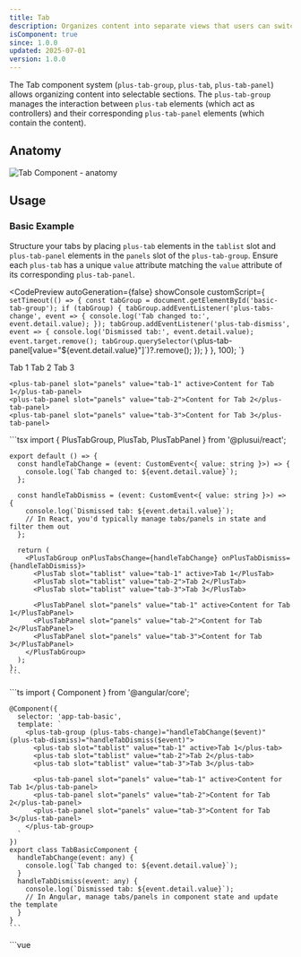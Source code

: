 ```yaml
---
title: Tab
description: Organizes content into separate views that users can switch between.
isComponent: true
since: 1.0.0
updated: 2025-07-01
version: 1.0.0
---
```




The Tab component system (`plus-tab-group`, `plus-tab`, `plus-tab-panel`) allows organizing content into selectable sections. The `plus-tab-group` manages the interaction between `plus-tab` elements (which act as controllers) and their corresponding `plus-tab-panel` elements (which contain the content).

## Anatomy

<Image src={anatomy} alt="Tab Component - anatomy" />

## Usage

### Basic Example

Structure your tabs by placing `plus-tab` elements in the `tablist` slot and `plus-tab-panel` elements in the `panels` slot of the `plus-tab-group`. Ensure each `plus-tab` has a unique `value` attribute matching the `value` attribute of its corresponding `plus-tab-panel`.

<CodePreview 
  autoGeneration={false} 
  showConsole
  customScript={`
    setTimeout(() => {
      const tabGroup = document.getElementById('basic-tab-group');
      if (tabGroup) {
        tabGroup.addEventListener('plus-tabs-change', event => {
          console.log('Tab changed to:', event.detail.value);
        });
        tabGroup.addEventListener('plus-tab-dismiss', event => {
          console.log('Dismissed tab:', event.detail.value);
          event.target.remove();
          tabGroup.querySelector(\`plus-tab-panel[value="\${event.detail.value}"]\`)?.remove();
        });
      }
    }, 100);
  `}
>
  <plus-tab-group id="basic-tab-group">
    <plus-tab slot="tablist" value="tab-1" active>Tab 1</plus-tab>
    <plus-tab slot="tablist" value="tab-2">Tab 2</plus-tab>
    <plus-tab slot="tablist" value="tab-3">Tab 3</plus-tab>

    <plus-tab-panel slot="panels" value="tab-1" active>Content for Tab 1</plus-tab-panel>
    <plus-tab-panel slot="panels" value="tab-2">Content for Tab 2</plus-tab-panel>
    <plus-tab-panel slot="panels" value="tab-3">Content for Tab 3</plus-tab-panel>
  </plus-tab-group>

  <Fragment slot="react">
    ```tsx
    import { PlusTabGroup, PlusTab, PlusTabPanel } from '@plusui/react';

    export default () => {
      const handleTabChange = (event: CustomEvent<{ value: string }>) => {
        console.log(`Tab changed to: ${event.detail.value}`);
      };

      const handleTabDismiss = (event: CustomEvent<{ value: string }>) => {
        console.log(`Dismissed tab: ${event.detail.value}`);
        // In React, you'd typically manage tabs/panels in state and filter them out
      };

      return (
        <PlusTabGroup onPlusTabsChange={handleTabChange} onPlusTabDismiss={handleTabDismiss}>
          <PlusTab slot="tablist" value="tab-1" active>Tab 1</PlusTab>
          <PlusTab slot="tablist" value="tab-2">Tab 2</PlusTab>
          <PlusTab slot="tablist" value="tab-3">Tab 3</PlusTab>

          <PlusTabPanel slot="panels" value="tab-1" active>Content for Tab 1</PlusTabPanel>
          <PlusTabPanel slot="panels" value="tab-2">Content for Tab 2</PlusTabPanel>
          <PlusTabPanel slot="panels" value="tab-3">Content for Tab 3</PlusTabPanel>
        </PlusTabGroup>
      );
    };
    ```
  </Fragment>

  <Fragment slot="angular">
    ```ts
    import { Component } from '@angular/core';

    @Component({
      selector: 'app-tab-basic',
      template: `
        <plus-tab-group (plus-tabs-change)="handleTabChange($event)" (plus-tab-dismiss)="handleTabDismiss($event)">
          <plus-tab slot="tablist" value="tab-1" active>Tab 1</plus-tab>
          <plus-tab slot="tablist" value="tab-2">Tab 2</plus-tab>
          <plus-tab slot="tablist" value="tab-3">Tab 3</plus-tab>

          <plus-tab-panel slot="panels" value="tab-1" active>Content for Tab 1</plus-tab-panel>
          <plus-tab-panel slot="panels" value="tab-2">Content for Tab 2</plus-tab-panel>
          <plus-tab-panel slot="panels" value="tab-3">Content for Tab 3</plus-tab-panel>
        </plus-tab-group>
      `
    })
    export class TabBasicComponent {
      handleTabChange(event: any) {
        console.log(`Tab changed to: ${event.detail.value}`);
      }
      handleTabDismiss(event: any) {
        console.log(`Dismissed tab: ${event.detail.value}`);
        // In Angular, manage tabs/panels in component state and update the template
      }
    }
    ```
  </Fragment>

  <Fragment slot="vue">
    ```vue
    <template>
      <plus-tab-group @plus-tabs-change="handleTabChange" @plus-tab-dismiss="handleTabDismiss">
        <plus-tab slot="tablist" value="tab-1" active>Tab 1</plus-tab>
        <plus-tab slot="tablist" value="tab-2">Tab 2</plus-tab>
        <plus-tab slot="tablist" value="tab-3">Tab 3</plus-tab>

        <plus-tab-panel slot="panels" value="tab-1" active>Content for Tab 1</plus-tab-panel>
        <plus-tab-panel slot="panels" value="tab-2">Content for Tab 2</plus-tab-panel>
        <plus-tab-panel slot="panels" value="tab-3">Content for Tab 3</plus-tab-panel>
      </plus-tab-group>
    </template>

    <script setup>
    const handleTabChange = (event) => {
      console.log(`Tab changed to: ${event.detail.value}`);
    };
    const handleTabDismiss = (event) => {
      console.log(`Dismissed tab: ${event.detail.value}`);
      // In Vue, manage tabs/panels in component state (e.g., ref or reactive array) and filter them out
    };
    </script>
    ```
  </Fragment>

  <Fragment slot="svelte">
    ```svelte
    <script>
      function handleTabChange(event) {
        console.log(`Tab changed to: ${event.detail.value}`);
      }
      function handleTabDismiss(event) {
        console.log(`Dismissed tab: ${event.detail.value}`);
        // In Svelte, manage tabs/panels in component state and filter them out
      }
    </script>

    <plus-tab-group on:plus-tabs-change={handleTabChange} on:plus-tab-dismiss={handleTabDismiss}>
      <plus-tab slot="tablist" value="tab-1" active>Tab 1</plus-tab>
      <plus-tab slot="tablist" value="tab-2">Tab 2</plus-tab>
      <plus-tab slot="tablist" value="tab-3">Tab 3</plus-tab>

      <plus-tab-panel slot="panels" value="tab-1" active>Content for Tab 1</plus-tab-panel>
      <plus-tab-panel slot="panels" value="tab-2">Content for Tab 2</plus-tab-panel>
      <plus-tab-panel slot="panels" value="tab-3">Content for Tab 3</plus-tab-panel>
    </plus-tab-group>
    ```
  </Fragment>

  <Fragment slot="html">
    ```html
    <plus-tab-group id="basic-tab-group">
      <plus-tab slot="tablist" value="tab-1" active>Tab 1</plus-tab>
      <plus-tab slot="tablist" value="tab-2">Tab 2</plus-tab>
      <plus-tab slot="tablist" value="tab-3">Tab 3</plus-tab>

      <plus-tab-panel slot="panels" value="tab-1" active>Content for Tab 1</plus-tab-panel>
      <plus-tab-panel slot="panels" value="tab-2">Content for Tab 2</plus-tab-panel>
      <plus-tab-panel slot="panels" value="tab-3">Content for Tab 3</plus-tab-panel>
    </plus-tab-group>

    <script>
      const tabGroup = document.querySelector('plus-tab-group');
      tabGroup.addEventListener('plus-tabs-change', event => {
        console.log(`Tab changed to: ${event.detail.value}`);
      });
      tabGroup.addEventListener('plus-tab-dismiss', event => {
        console.log(`Dismissed tab: ${event.detail.value}`);
        event.target.remove();
        tabGroup.querySelector(`plus-tab-panel[value="${event.detail.value}"]`)?.remove();
      });
    </script>
    ```
  </Fragment>
</CodePreview>

### Size

Adjust the size of the tabs using the `size` prop on `plus-tab-group`.

<CodePreview autoGeneration={true}>
  <plus-tab-group size="sm">
    <plus-tab slot="tablist" value="s1" active>Small 1</plus-tab>
    <plus-tab slot="tablist" value="s2">Small 2</plus-tab>
    <plus-tab-panel slot="panels" value="s1" active>Small Content 1</plus-tab-panel>
    <plus-tab-panel slot="panels" value="s2">Small Content 2</plus-tab-panel>
  </plus-tab-group>
  <plus-tab-group size="md">
    <plus-tab slot="tablist" value="m1" active>Medium 1</plus-tab>
    <plus-tab slot="tablist" value="m2">Medium 2</plus-tab>
    <plus-tab-panel slot="panels" value="m1" active>Medium Content 1</plus-tab-panel>
    <plus-tab-panel slot="panels" value="m2">Medium Content 2</plus-tab-panel>
  </plus-tab-group>
  <plus-tab-group size="lg">
    <plus-tab slot="tablist" value="l1" active>Large 1</plus-tab>
    <plus-tab slot="tablist" value="l2">Large 2</plus-tab>
    <plus-tab-panel slot="panels" value="l1" active>Large Content 1</plus-tab-panel>
    <plus-tab-panel slot="panels" value="l2">Large Content 2</plus-tab-panel>
  </plus-tab-group>
</CodePreview>

### Alignment

Use the `alignment` prop on `plus-tab-group` to position the tabs (`start`, `center`, `end`).

<CodePreview autoGeneration={true}>
  <plus-tab-group alignment="start">
    <plus-tab slot="tablist" value="a1" active>Start 1</plus-tab>
    <plus-tab slot="tablist" value="a2">Start 2</plus-tab>
    <plus-tab-panel slot="panels" value="a1" active>Panel</plus-tab-panel>
    <plus-tab-panel slot="panels" value="a2">Panel</plus-tab-panel>
  </plus-tab-group>
  <plus-tab-group alignment="center">
    <plus-tab slot="tablist" value="b1" active>Center 1</plus-tab>
    <plus-tab slot="tablist" value="b2">Center 2</plus-tab>
    <plus-tab-panel slot="panels" value="b1" active>Panel</plus-tab-panel>
    <plus-tab-panel slot="panels" value="b2">Panel</plus-tab-panel>
  </plus-tab-group>
  <plus-tab-group alignment="end">
    <plus-tab slot="tablist" value="c1" active>End 1</plus-tab>
    <plus-tab slot="tablist" value="c2">End 2</plus-tab>
    <plus-tab-panel slot="panels" value="c1" active>Panel</plus-tab-panel>
    <plus-tab-panel slot="panels" value="c2">Panel</plus-tab-panel>
  </plus-tab-group>
</CodePreview>

### Vertical Orientation

Set the `orientation` prop to `vertical` on `plus-tab-group` to arrange tabs vertically.

<CodePreview autoGeneration={true}>
  <plus-tab-group orientation="vertical">
    <plus-tab slot="tablist" value="v1" active>Vertical 1</plus-tab>
    <plus-tab slot="tablist" value="v2">Vertical 2</plus-tab>
    <plus-tab slot="tablist" value="v3">Vertical 3</plus-tab>

    <plus-tab-panel slot="panels" value="v1" active>Content 1</plus-tab-panel>
    <plus-tab-panel slot="panels" value="v2">Content 2</plus-tab-panel>
    <plus-tab-panel slot="panels" value="v3">Content 3</plus-tab-panel>
  </plus-tab-group>
</CodePreview>

### Animated Indicator

Add the `animated` attribute to `plus-tab-group` for a sliding indicator effect. Works for both horizontal and vertical orientations.

<CodePreview autoGeneration={true}>
  <plus-tab-group animated>
    <plus-tab slot="tablist" value="a1" active>Animated Tab 1</plus-tab>
    <plus-tab slot="tablist" value="a2">Animated Tab 2</plus-tab>
    <plus-tab-panel slot="panels" value="a1" active>Content 1</plus-tab-panel>
    <plus-tab-panel slot="panels" value="a2">Content 2</plus-tab-panel>
  </plus-tab-group>

  <plus-tab-group orientation="vertical" animated>
    <plus-tab slot="tablist" value="v1" active>Vertical Animated 1</plus-tab>
    <plus-tab slot="tablist" value="v2">Vertical Animated 2</plus-tab>
    <plus-tab-panel slot="panels" value="v1" active>Content 1</plus-tab-panel>
    <plus-tab-panel slot="panels" value="v2">Content 2</plus-tab-panel>
  </plus-tab-group>
</CodePreview>

### Dismissible Tabs

Add the `dismissible` attribute to `plus-tab-group` to allow closing tabs. You need to handle the `plus-tab-dismiss` event to remove the tab and its corresponding panel.

<CodePreview 
  autoGeneration={false} 
  showConsole
  customScript={`
    setTimeout(() => {
      const dismissibleGroup = document.getElementById('dismissible-tabs');
      if (dismissibleGroup) {
        dismissibleGroup.addEventListener('plus-tab-dismiss', event => {
          const tabValue = event.detail.value;
          const tabToRemove = dismissibleGroup.querySelector(\`plus-tab[value="\${tabValue}"]\`);
          const panelToRemove = dismissibleGroup.querySelector(\`plus-tab-panel[value="\${tabValue}"]\`);

          if (tabToRemove) tabToRemove.remove();
          if (panelToRemove) panelToRemove.remove();

          console.log('Dismissed and removed tab:', tabValue);
        });
      }
    }, 200);
  `}
>
  <plus-tab-group dismissible id="dismissible-tabs">
    <plus-tab slot="tablist" value="d1" active>Dismissible 1</plus-tab>
    <plus-tab slot="tablist" value="d2">Dismissible 2</plus-tab>
    <plus-tab slot="tablist" value="d3">Dismissible 3</plus-tab>

    <plus-tab-panel slot="panels" value="d1" active>Content 1</plus-tab-panel>
    <plus-tab-panel slot="panels" value="d2">Content 2</plus-tab-panel>
    <plus-tab-panel slot="panels" value="d3">Content 3</plus-tab-panel>
  </plus-tab-group>

  <Fragment slot="react">
    ```tsx
    import { PlusTabGroup, PlusTab, PlusTabPanel } from '@plusui/react';
    import { useState } from 'react';

    export default () => {
      const initialTabs = [
        { value: 'd1', label: 'Dismissible 1', content: 'Content 1' },
        { value: 'd2', label: 'Dismissible 2', content: 'Content 2' },
        { value: 'd3', label: 'Dismissible 3', content: 'Content 3' },
      ];
      const [tabs, setTabs] = useState(initialTabs);
      const [activeTab, setActiveTab] = useState('d1');

      const handleDismiss = (event: CustomEvent<{ value: string }>) => {
        const valueToRemove = event.detail.value;
        setTabs(currentTabs => currentTabs.filter(tab => tab.value !== valueToRemove));
        console.log(`Dismissed tab: ${valueToRemove}`);
        if (activeTab === valueToRemove) {
          const remainingTabs = tabs.filter(tab => tab.value !== valueToRemove);
          if (remainingTabs.length > 0) {
            setActiveTab(remainingTabs[0].value);
          } else {
            setActiveTab(null);
          }
        }
      };

      const handleTabChange = (event: CustomEvent<{ value: string }>) => {
        setActiveTab(event.detail.value);
      };

      return (
        <PlusTabGroup dismissible onPlusTabDismiss={handleDismiss} onPlusTabsChange={handleTabChange}>
          {tabs.map(tab => (
            <PlusTab key={tab.value} slot="tablist" value={tab.value} active={activeTab === tab.value}>
              {tab.label}
            </PlusTab>
          ))}
          {tabs.map(tab => (
            <PlusTabPanel key={tab.value} slot="panels" value={tab.value} active={activeTab === tab.value}>
              {tab.content}
            </PlusTabPanel>
          ))}
        </PlusTabGroup>
      );
    };
    ```
  </Fragment>

  <Fragment slot="angular">
    ```ts
    import { Component } from '@angular/core';

    @Component({
      selector: 'app-dismissible-tabs',
      template: `
        <plus-tab-group dismissible (plus-tab-dismiss)="handleDismiss($event)" (plus-tabs-change)="handleTabChange($event)">
          <plus-tab *ngFor="let tab of tabs" slot="tablist" [value]="tab.value" [active]="activeTab === tab.value">
            {{ tab.label }}
          </plus-tab>
          <plus-tab-panel *ngFor="let tab of tabs" slot="panels" [value]="tab.value" [active]="activeTab === tab.value">
            {{ tab.content }}
          </plus-tab-panel>
        </plus-tab-group>
      `
    })
    export class DismissibleTabsComponent {
      tabs = [
        { value: 'd1', label: 'Dismissible 1', content: 'Content 1' },
        { value: 'd2', label: 'Dismissible 2', content: 'Content 2' },
        { value: 'd3', label: 'Dismissible 3', content: 'Content 3' },
      ];
      activeTab = 'd1';

      handleDismiss(event: any) {
        const valueToRemove = event.detail.value;
        this.tabs = this.tabs.filter(tab => tab.value !== valueToRemove);
        console.log(`Dismissed tab: ${valueToRemove}`);
        if (this.activeTab === valueToRemove && this.tabs.length > 0) {
          this.activeTab = this.tabs[0].value;
        }
      }

      handleTabChange(event: any) {
        this.activeTab = event.detail.value;
      }
    }
    ```
  </Fragment>

  <Fragment slot="vue">
    ```vue
    <template>
      <plus-tab-group dismissible @plus-tab-dismiss="handleDismiss" @plus-tabs-change="handleTabChange">
        <plus-tab v-for="tab in tabs" :key="tab.value" slot="tablist" :value="tab.value" :active="activeTab === tab.value">
          {{ tab.label }}
        </plus-tab>
        <plus-tab-panel v-for="tab in tabs" :key="tab.value" slot="panels" :value="tab.value" :active="activeTab === tab.value">
          {{ tab.content }}
        </plus-tab-panel>
      </plus-tab-group>
    </template>

    <script setup>
    import { ref } from 'vue';

    const initialTabs = [
      { value: 'd1', label: 'Dismissible 1', content: 'Content 1' },
      { value: 'd2', label: 'Dismissible 2', content: 'Content 2' },
      { value: 'd3', label: 'Dismissible 3', content: 'Content 3' },
    ];
    const tabs = ref(initialTabs);
    const activeTab = ref('d1');

    const handleDismiss = (event) => {
      const valueToRemove = event.detail.value;
      tabs.value = tabs.value.filter(tab => tab.value !== valueToRemove);
      console.log(`Dismissed tab: ${valueToRemove}`);
      if (activeTab.value === valueToRemove) {
        if (tabs.value.length > 0) {
          activeTab.value = tabs.value[0].value;
        } else {
          activeTab.value = null;
        }
      }
    };

    const handleTabChange = (event) => {
      activeTab.value = event.detail.value;
    };
    </script>
    ```
  </Fragment>

  <Fragment slot="svelte">
    ```svelte
    <script>
      let tabs = [
        { value: 'd1', label: 'Dismissible 1', content: 'Content 1' },
        { value: 'd2', label: 'Dismissible 2', content: 'Content 2' },
        { value: 'd3', label: 'Dismissible 3', content: 'Content 3' },
      ];
      let activeTab = 'd1';

      function handleDismiss(event) {
        const valueToRemove = event.detail.value;
        tabs = tabs.filter(tab => tab.value !== valueToRemove);
        console.log(`Dismissed tab: ${valueToRemove}`);
        if (activeTab === valueToRemove) {
          if (tabs.length > 0) {
            activeTab = tabs[0].value;
          } else {
            activeTab = null;
          }
        }
      }

      function handleTabChange(event) {
        activeTab = event.detail.value;
      }
    </script>

    <plus-tab-group dismissible on:plus-tab-dismiss={handleDismiss} on:plus-tabs-change={handleTabChange}>
      {#each tabs as tab (tab.value)}
        <plus-tab slot="tablist" value={tab.value} active={activeTab === tab.value}>
          {tab.label}
        </plus-tab>
      {/each}
      {#each tabs as tab (tab.value)}
        <plus-tab-panel slot="panels" value={tab.value} active={activeTab === tab.value}>
          {tab.content}
        </plus-tab-panel>
      {/each}
    </plus-tab-group>
    ```
  </Fragment>

  <Fragment slot="html">
    ```html
    <plus-tab-group dismissible id="dismissible-tabs">
      <plus-tab slot="tablist" value="d1" active>Dismissible 1</plus-tab>
      <plus-tab slot="tablist" value="d2">Dismissible 2</plus-tab>
      <plus-tab slot="tablist" value="d3">Dismissible 3</plus-tab>

      <plus-tab-panel slot="panels" value="d1" active>Content 1</plus-tab-panel>
      <plus-tab-panel slot="panels" value="d2">Content 2</plus-tab-panel>
      <plus-tab-panel slot="panels" value="d3">Content 3</plus-tab-panel>
    </plus-tab-group>

    <script>
      const dismissibleGroup = document.getElementById('dismissible-tabs');
      dismissibleGroup.addEventListener('plus-tab-dismiss', event => {
        const tabValue = event.detail.value;
        const tabToRemove = dismissibleGroup.querySelector(`plus-tab[value="${tabValue}"]`);
        const panelToRemove = dismissibleGroup.querySelector(`plus-tab-panel[value="${tabValue}"]`);

        if (tabToRemove) tabToRemove.remove();
        if (panelToRemove) panelToRemove.remove();

        console.log(`Dismissed and removed tab: ${tabValue}`);
      });
    </script>
    ```
  </Fragment>
</CodePreview>

### Disabled Tabs

Add the `disabled` attribute to a `plus-tab` to prevent its selection.

<CodePreview autoGeneration={true}>
  <plus-tab-group>
    <plus-tab slot="tablist" value="d1" active>Enabled</plus-tab>
    <plus-tab slot="tablist" value="d2" disabled>Disabled</plus-tab>
    <plus-tab slot="tablist" value="d3">Another Enabled</plus-tab>

    <plus-tab-panel slot="panels" value="d1" active>Content 1</plus-tab-panel>
    <plus-tab-panel slot="panels" value="d2">Content 2 (won't be shown via click)</plus-tab-panel>
    <plus-tab-panel slot="panels" value="d3">Content 3</plus-tab-panel>
  </plus-tab-group>
</CodePreview>

### Tabs with Icons

Use the `prefix-icon` or `suffix-icon` attributes on `plus-tab`, or place icons directly in the default slot.

<CodePreview autoGeneration={true}>
  <plus-tab-group>
    <plus-tab slot="tablist" value="home" prefix-icon="fas fa-home" active>Home</plus-tab>
    <plus-tab slot="tablist" value="cart" prefix-icon="fas fa-shopping-cart">Cart</plus-tab>
    <plus-tab slot="tablist" value="info" suffix-icon="fas fa-info-circle">Info</plus-tab>
    <plus-tab slot="tablist" value="contact">
        <i class="fa-solid fa-envelope"></i> Contact (Slot)
    </plus-tab>

    <plus-tab-panel slot="panels" value="home" active>Home Content</plus-tab-panel>
    <plus-tab-panel slot="panels" value="cart">Cart Content</plus-tab-panel>
    <plus-tab-panel slot="panels" value="info">Info Content</plus-tab-panel>
    <plus-tab-panel slot="panels" value="contact">Contact Content</plus-tab-panel>
  </plus-tab-group>
</CodePreview>

## Visual Sections

### Layout & Spacing

<Image src={layoutSpacing} alt="Tab Component - layout spacing" />

### Light & Dark Mode

<Image src={lightDarkMode} alt="Tab Component - light & dark mode" />

## Accessibility (a11y)

*   **Keyboard Behavior:**
    *   When focus is on a `plus-tab`:
        *   `ArrowLeft`/`ArrowUp`: Moves focus to the previous tab. Wraps around.
        *   `ArrowRight`/`ArrowDown`: Moves focus to the next tab. Wraps around.
        *   `Home`: Moves focus to the first tab.
        *   `End`: Moves focus to the last tab.
        *   `Enter` or `Space`: Activates the focused tab, displaying its associated panel.
*   **Screen Reader:**
    *   `plus-tab-group` uses `role="tablist"`.
    *   Each `plus-tab` uses `role="tab"`, with `aria-selected` indicating the active state and `aria-controls` pointing to the ID of its associated `plus-tab-panel`.
    *   Disabled tabs have `aria-disabled="true"`.
    *   Each `plus-tab-panel` uses `role="tabpanel"`, with `aria-labelledby` pointing to the ID of its controlling `plus-tab`.
*   **Required Developer Actions:**
    *   Ensure `plus-tab` elements have meaningful text content or accessible labels (`aria-label`).
    *   Link tabs and panels correctly using the `value` attribute on both `plus-tab` and `plus-tab-panel`.
    *   Assign unique IDs to `plus-tab` and `plus-tab-panel` if default ID generation needs overriding for `aria-controls` and `aria-labelledby`.

## API Reference

### plus-tab-group

#### Properties

| Name          | Type                             | Default        | Description                                                            | Required |
|---------------|----------------------------------|----------------|------------------------------------------------------------------------|----------|
| `size`        | `'sm' \| 'md' \| 'lg'`           | `'md'`         | Size of the tabs within the group.                                     | No       |
| `orientation` | `'horizontal' \| 'vertical'`     | `'horizontal'` | Displays tabs vertically or horizontally.                              | No       |
| `alignment`   | `'start' \| 'center' \| 'end'`   | `'start'`      | Horizontal alignment of the tabs within the tab list.                  | No       |
| `noScroll`    | `boolean`                        | `false`        | Disables the scroll buttons when tabs overflow the container width.    | No       |
| `animated`    | `boolean`                        | `false`        | Enables the animated (sliding) indicator.                              | No       |
| `dismissible` | `boolean`                        | `false`        | Allows tabs to be closed via a dismiss button. Requires event handling.| No       |

#### Events

| Name                   | Payload Type                     | Description                                                            |
|------------------------|----------------------------------|------------------------------------------------------------------------|
| `plus-tabs-change`     | `CustomEvent<{ value: string }>` | Fired when a tab panel is activated. `event.detail.value` is the panel's value. |
| `plus-tab-dismiss`     | `CustomEvent<{ value: string }>` | Fired when a dismissible tab is closed. `event.detail.value` is the tab's value.   |

#### Slots

| Name      | Description                                           |
|-----------|-------------------------------------------------------|
| `tablist` | Contains the `plus-tab` elements for navigation.       |
| `panels`  | Contains the `plus-tab-panel` elements for content.   |

#### Methods

| Name         | Parameters       | Returns         | Description                                    |
|--------------|------------------|-----------------|------------------------------------------------|
| `show(panel)`| `panel: string`  | `Promise<void>` | Programmatically shows the specified tab panel. |

#### CSS Shadow Parts

| Name                      | Description                                         |
|---------------------------|-----------------------------------------------------|
| `base`                    | The main container element.                         |
| `nav`                     | The container for the navigation tabs (`role="tablist"`). |
| `tabs`                    | The scrollable container for the tabs.              |
| `active-tab-indicator`    | The indicator showing the active tab.               |
| `body`                    | The container for the tab panels.                   |
| `scroll-button`           | The scroll buttons (visible when tabs overflow).   |
| `scroll-button--start`    | The scroll button at the start.                    |
| `scroll-button--end`      | The scroll button at the end.                      |
| `scroll-button__base`     | The base element of a scroll button.               |

#### CSS Custom Properties

| Name                          | Description                                         |
|-------------------------------|-----------------------------------------------------|
| `--plus-tab-indicator-color`  | Color of the active tab indicator. Default is `primary`. |
| `--plus-tab-indicator-size`   | Thickness of the active tab indicator. Default is `2px`. |
| `--plus-tab-track-color`      | Color of the track beneath the tabs. Default is `neutral-base`. |
| `--plus-tab-track-size`       | Thickness of the track beneath the tabs. Default is `2px`. |
| `--plus-tab-track-gap`        | Space between the track and the tabs. Default is `0px`. |
| `--plus-tab-transition-speed` | Speed of the indicator transition. Default is `200ms`.|

---

### plus-tab

#### Properties

| Name         | Type      | Default | Description                                                                    | Required |
|--------------|-----------|---------|--------------------------------------------------------------------------------|----------|
| `value`      | `string`  | `''`    | Unique value identifying the tab and linking it to a `plus-tab-panel`.        | Yes      |
| `active`     | `boolean` | `false` | Indicates if the tab is currently active. Managed by the parent `plus-tab-group`. | No       |
| `disabled`   | `boolean` | `false` | Disables the tab, preventing selection.                                        | No       |
| `prefix-icon`| `string`  | `undefined` | Class name(s) for an icon to display before the tab text.                      | No       |
| `suffix-icon`| `string`  | `undefined` | Class name(s) for an icon to display after the tab text.                       | No       |

#### Events

| Name               | Payload Type                     | Description                                                         |
|--------------------|----------------------------------|---------------------------------------------------------------------|
| `plus-tab-dismiss` | `CustomEvent<{ value: string }>` | Fired from parent when this tab is dismissed (if `dismissible`).   |

#### Slots

| Name        | Description                                    |
|-------------|------------------------------------------------|
| `(default)` | The content of the tab (text, icons, etc.).    |

#### CSS Shadow Parts

| Name             | Description                           |
|------------------|---------------------------------------|
| `base`           | The main tab button element.          |
| `dismiss-button` | The dismiss button (if group is `dismissible`). |

#### CSS Custom Properties

| Name                                  | Description                                                        |
|---------------------------------------|--------------------------------------------------------------------|
| `--plus-tab-color-default`            | Default text color.                                                |
| `--plus-tab-color-default-hover`      | Text color on hover.                                               |
| `--plus-tab-color-default-active`     | Text color when active.                                            |
| `--plus-tab-color-disabled`           | Text color when disabled.                                          |
| `--plus-tab-bg-default-hover`         | Background color on hover.                                         |
| `--plus-tab-bg-default-active`        | Background color when active.                                      |
| `--plus-tab-focus-ring-color`         | Color of the focus ring.                                           |
| `--plus-tab-focus-ring-width`         | Width of the focus ring.                                           |
| `--plus-tab-focus-ring-offset`        | Offset of the focus ring.                                          |

---

### plus-tab-panel

#### Properties

| Name     | Type      | Default | Description                                                               | Required |
|----------|-----------|---------|---------------------------------------------------------------------------|----------|
| `value`  | `string`  | `''`    | Unique value matching the `value` attribute of its controlling `plus-tab`. | Yes      |
| `active` | `boolean` | `false` | Indicates if the panel is currently active. Managed by the parent `plus-tab-group`. | No       |

#### Slots

| Name        | Description                   |
|-------------|-------------------------------|
| `(default)` | The content of the tab panel. |

#### CSS Shadow Parts

| Name   | Description                      |
|--------|----------------------------------|
| `base` | The main panel container element. |